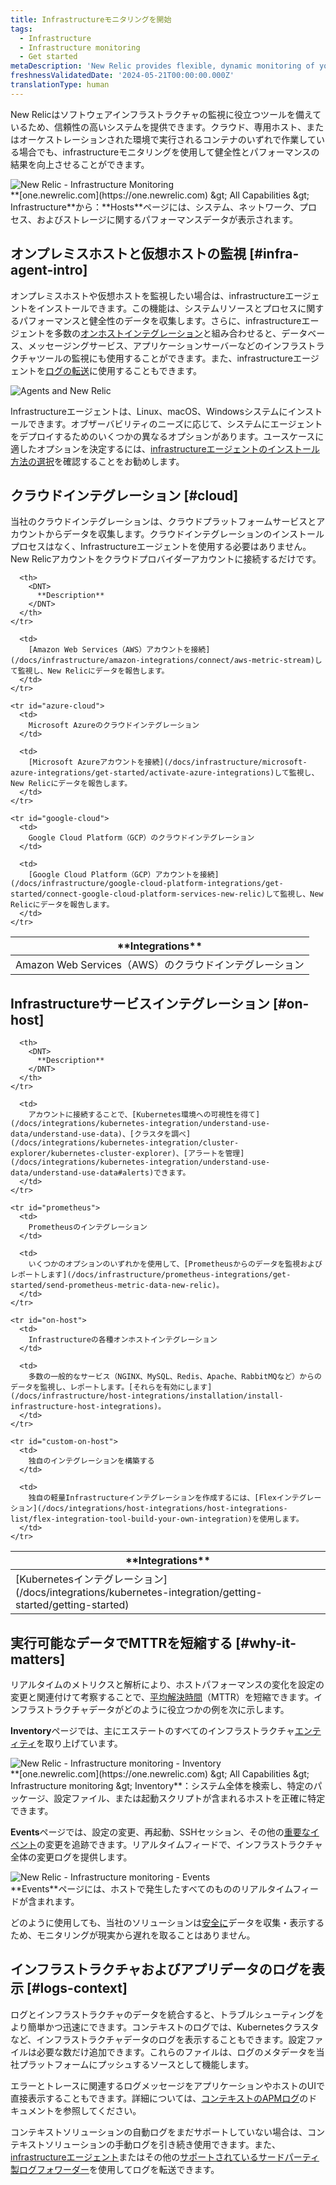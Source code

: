 ```yaml
---
title: Infrastructureモニタリングを開始
tags:
  - Infrastructure
  - Infrastructure monitoring
  - Get started
metaDescription: 'New Relic provides flexible, dynamic monitoring of your entire infrastructure. Learn about features, installation, and use cases.'
freshnessValidatedDate: '2024-05-21T00:00:00.000Z'
translationType: human
---
```


New Relicはソフトウェアインフラストラクチャの監視に役立つツールを備えているため、信頼性の高いシステムを提供できます。クラウド、専用ホスト、またはオーケストレーションされた環境で実行されるコンテナのいずれで作業している場合でも、infrastructureモニタリングを使用して健全性とパフォーマンスの結果を向上させることができます。

<img title="New Relic - Infrastructure Monitoring" alt="New Relic - Infrastructure Monitoring" src="/images/infrastructure_screenshot-overview.webp" />

<figcaption>
  <DNT>**[one.newrelic.com](https://one.newrelic.com) &amp;gt; All Capabilities &amp;gt; Infrastructure**</DNT>から：<DNT>**Hosts**</DNT>ページには、システム、ネットワーク、プロセス、およびストレージに関するパフォーマンスデータが表示されます。
</figcaption>

## オンプレミスホストと仮想ホストの監視 [#infra-agent-intro]

オンプレミスホストや仮想ホストを監視したい場合は、infrastructureエージェントをインストールできます。この機能は、システムリソースとプロセスに関するパフォーマンスと健全性のデータを収集します。さらに、infrastructureエージェントを多数の[オンホストインテグレーション](/docs/integrations/host-integrations/getting-started/introduction-host-integrations)と組み合わせると、データベース、メッセージングサービス、アプリケーションサーバーなどのインフラストラクチャツールの監視にも使用することができます。また、infrastructureエージェントを[ログの転送](/docs/logs/enable-log-monitoring-new-relic/enable-log-monitoring-new-relic/forward-your-logs-using-infrastructure-agent)に使用することもできます。

<img title="Agents and New Relic" alt="Agents and New Relic" src="/images/infrastructure_diagram_angets-and-nr.webp" />

Infrastructureエージェントは、Linux、macOS、Windowsシステムにインストールできます。オブザーバビリティのニーズに応じて、システムにエージェントをデプロイするためのいくつかの異なるオプションがあります。ユースケースに適したオプションを決定するには、[infrastructureエージェントのインストール方法の選択](/docs/infrastructure/infrastructure-monitoring/get-started/choose-infra-install-method)を確認することをお勧めします。

## クラウドインテグレーション [#cloud]

当社のクラウドインテグレーションは、クラウドプラットフォームサービスとアカウントからデータを収集します。クラウドインテグレーションのインストールプロセスはなく、Infrastructureエージェントを使用する必要はありません。New Relicアカウントをクラウドプロバイダーアカウントに接続するだけです。

<table id="overview">
  <thead>
    <tr>
      <th style={{ width: "250px" }}>
        <DNT>
          **Integrations**
        </DNT>
      </th>

      <th>
        <DNT>
          **Description**
        </DNT>
      </th>
    </tr>
  </thead>

  <tbody>
    <tr id="aws-cloud">
      <td>
        Amazon Web Services（AWS）のクラウドインテグレーション
      </td>

      <td>
        [Amazon Web Services（AWS）アカウントを接続](/docs/infrastructure/amazon-integrations/connect/aws-metric-stream)して監視し、New Relicにデータを報告します。
      </td>
    </tr>

    <tr id="azure-cloud">
      <td>
        Microsoft Azureのクラウドインテグレーション
      </td>

      <td>
        [Microsoft Azureアカウントを接続](/docs/infrastructure/microsoft-azure-integrations/get-started/activate-azure-integrations)して監視し、New Relicにデータを報告します。
      </td>
    </tr>

    <tr id="google-cloud">
      <td>
        Google Cloud Platform（GCP）のクラウドインテグレーション
      </td>

      <td>
        [Google Cloud Platform（GCP）アカウントを接続](/docs/infrastructure/google-cloud-platform-integrations/get-started/connect-google-cloud-platform-services-new-relic)して監視し、New Relicにデータを報告します。
      </td>
    </tr>
  </tbody>
</table>

## Infrastructureサービスインテグレーション [#on-host]

<table>
  <thead>
    <tr>
      <th style={{ width: "250px" }}>
        <DNT>
          **Integrations**
        </DNT>
      </th>

      <th>
        <DNT>
          **Description**
        </DNT>
      </th>
    </tr>
  </thead>

  <tbody>
    <tr>
      <td>
        [Kubernetesインテグレーション](/docs/integrations/kubernetes-integration/getting-started/getting-started)
      </td>

      <td>
        アカウントに接続することで、[Kubernetes環境への可視性を得て](/docs/integrations/kubernetes-integration/understand-use-data/understand-use-data)、[クラスタを調べ](/docs/integrations/kubernetes-integration/cluster-explorer/kubernetes-cluster-explorer)、[アラートを管理](/docs/integrations/kubernetes-integration/understand-use-data/understand-use-data#alerts)できます。
      </td>
    </tr>

    <tr id="prometheus">
      <td>
        Prometheusのインテグレーション
      </td>

      <td>
        いくつかのオプションのいずれかを使用して、[Prometheusからのデータを監視およびレポートします](/docs/infrastructure/prometheus-integrations/get-started/send-prometheus-metric-data-new-relic)。
      </td>
    </tr>

    <tr id="on-host">
      <td>
        Infrastructureの各種オンホストインテグレーション
      </td>

      <td>
        多数の一般的なサービス（NGINX、MySQL、Redis、Apache、RabbitMQなど）からのデータを監視し、レポートします。[それらを有効にします](/docs/infrastructure/host-integrations/installation/install-infrastructure-host-integrations)。
      </td>
    </tr>

    <tr id="custom-on-host">
      <td>
        独自のインテグレーションを構築する
      </td>

      <td>
        独自の軽量Infrastructureインテグレーションを作成するには、[Flexインテグレーション](/docs/integrations/host-integrations/host-integrations-list/flex-integration-tool-build-your-own-integration)を使用します。
      </td>
    </tr>
  </tbody>
</table>

## 実行可能なデータでMTTRを短縮する [#why-it-matters]

リアルタイムのメトリクスと解析により、ホストパフォーマンスの変化を設定の変更と関連付けて考察することで、[平均解決時間](https://newrelic.com/devops/how-to-reduce-mttr)（MTTR）を短縮できます。インフラストラクチャデータがどのように役立つかの例を次に示します。

<DNT>**Inventory**</DNT>ページでは、主にエステートのすべてのインフラストラクチャ[エンティティ](/docs/new-relic-one/use-new-relic-one/core-concepts/what-entity-new-relic)を取り上げています。

<img title="New Relic - Infrastructure monitoring - Inventory" alt="New Relic - Infrastructure monitoring - Inventory" src="/images/infrastructure_screenshot-full_inventory-page.webp" />

<figcaption>
  <DNT>**[one.newrelic.com](https://one.newrelic.com) &amp;gt; All Capabilities &amp;gt; Infrastructure monitoring &amp;gt; Inventory**</DNT>：システム全体を検索し、特定のパッケージ、設定ファイル、または起動スクリプトが含まれるホストを正確に特定できます。
</figcaption>

<DNT>**Events**</DNT>ページでは、設定の変更、再起動、SSHセッション、その他の[重要なイベント](/docs/infrastructure-events-page#types)の変更を追跡できます。リアルタイムフィードで、インフラストラクチャ全体の変更ログを提供します。

<img title="New Relic - Infrastructure monitoring - Events" alt="New Relic - Infrastructure monitoring - Events" src="/images/infrastructure_screenshot-full_events-page.webp" />

<figcaption>
  <DNT>**Events**</DNT>ページには、ホストで発生したすべてのもののリアルタイムフィードが含まれます。
</figcaption>

どのように使用しても、当社のソリューションは[安全に](/docs/infrastructure/new-relic-infrastructure/getting-started/infrastructure-security)データを収集・表示するため、モニタリングが現実から遅れを取ることはありません。

## インフラストラクチャおよびアプリデータのログを表示 [#logs-context]

ログとインフラストラクチャのデータを統合すると、トラブルシューティングをより簡単かつ迅速にできます。コンテキストのログでは、Kubernetesクラスタなど、インフラストラクチャデータのログを表示することもできます。設定ファイルは必要な数だけ追加できます。これらのファイルは、ログのメタデータを当社プラットフォームにプッシュするソースとして機能します。

エラーとトレースに関連するログメッセージをアプリケーションやホストのUIで直接表示することもできます。詳細については、[コンテキストのAPMログ](/docs/apm/new-relic-apm/getting-started/get-started-logs-context)のドキュメントを参照してください。

<InlinePopover type="apm" />コンテキストソリューションの自動ログをまだサポートしていない場合は、コンテキストソリューションの手動ログを引き続き使用できます。また、[infrastructureエージェント](/docs/logs/forward-logs/forward-your-logs-using-infrastructure-agent/)またはその他の[サポートされているサードパーティ製ログフォワーダー](/docs/logs/forward-logs/enable-log-management-new-relic)を使用してログを転送できます。